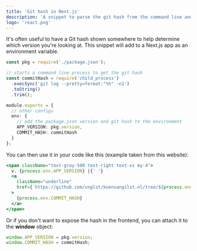 ```yaml
---
title: 'Git hash in Next.js'
description: 'A snippet to parse the git hash from the command line and add it as an environment variable to a Next.js app.'
logo: 'react.png'
---
```


It's often useful to have a Git hash shown somewhere to help determine which version
you're looking at. This snippet will add to a Next.js app as an
environment variable.

```ts
const pkg = require('./package.json');

// starts a command line process to get the git hash
const commitHash = require('child_process')
  .execSync('git log --pretty=format:"%h" -n1')
  .toString()
  .trim();

module.exports = {
  // other configs
  env: {
    // add the package.json version and git hash to the environment
    APP_VERSION: pkg.version,
    COMMIT_HASH: commitHash
  }
};
```

You can then use it in your code like this (example taken from this website):

```jsx
<span className="text-gray-500 text-right text-xs my-4">
  v. {process.env.APP_VERSION} |{' '}
  <a
    className="underline"
    href={`https://github.com/vnglst/koenvangilst.nl/tree/${process.env.COMMIT_HASH}`}
  >
    {process.env.COMMIT_HASH}
  </a>
</span>
```

Or if you don't want to expose the hash in the frontend, you can attach it
to the **window** object:

```ts
window.APP_VERSION = pkg.version;
window.COMMIT_HASH = commitHash;
```
